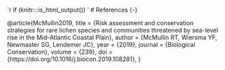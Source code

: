 `r if (knitr:::is_html_output()) '
# References {-} 


@article{McMullin2019,
  title = {Risk assessment and conservation strategies for rare lichen species and communities threatened by sea-level rise in the Mid-Atlantic Coastal Plain},
  author = {McMullin RT, Wiersma YF, Newmaster SG, Lendemer JC}, 
  year = {2019},
  journal = {Biological Conservation},
  volume = {239}, 
  doi = {https://doi.org/10.1016/j.biocon.2019.108281},
}

